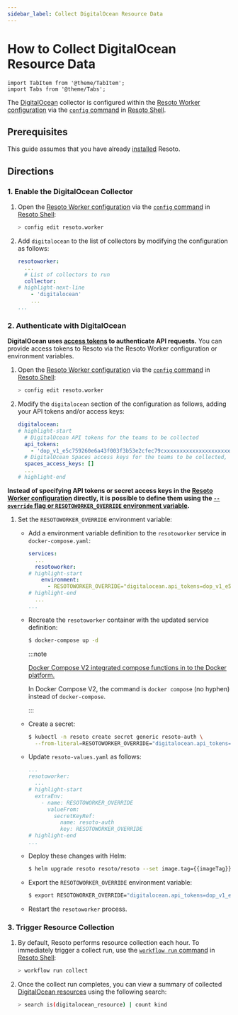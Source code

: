 ```yaml
---
sidebar_label: Collect DigitalOcean Resource Data
---
```


# How to Collect DigitalOcean Resource Data

```mdx-code-block
import TabItem from '@theme/TabItem';
import Tabs from '@theme/Tabs';
```

The [DigitalOcean](../../reference/unified-data-model/digitalocean.mdx) collector is configured within the [Resoto Worker configuration](../../reference/configuration/index.mdx) via the [`config` command](../../reference/cli/setup-commands/configs/index.mdx) in [Resoto Shell](../../reference/components/shell.mdx).

## Prerequisites

This guide assumes that you have already [installed](../../getting-started/install-resoto/index.mdx) Resoto.

## Directions

### 1. Enable the DigitalOcean Collector

1. Open the [Resoto Worker configuration](../../reference/configuration/index.mdx) via the [`config` command](../../reference/cli/setup-commands/configs) in [Resoto Shell](../../reference/components/shell):

   ```bash
   > config edit resoto.worker
   ```

2. Add `digitalocean` to the list of collectors by modifying the configuration as follows:

   ```yaml
   resotoworker:
     ...
     # List of collectors to run
     collector:
   # highlight-next-line
       - 'digitalocean'
       ...
   ...
   ```

### 2. Authenticate with DigitalOcean

**DigitalOcean uses [access tokens](https://cloud.digitalocean.com/account/api/tokens) to authenticate API requests.** You can provide access tokens to Resoto via the Resoto Worker configuration or environment variables.

<Tabs groupId="auth-method">

<TabItem value="configuration" label="Resoto Worker Configuration">

1. Open the [Resoto Worker configuration](../../reference/configuration/index.mdx) via the [`config` command](../../reference/cli/setup-commands/configs) in [Resoto Shell](../../reference/components/shell):

   ```bash
   > config edit resoto.worker
   ```

2. Modify the `digitalocean` section of the configuration as follows, adding your API tokens and/or access keys:

   ```yaml
   digitalocean:
   # highlight-start
     # DigitalOcean API tokens for the teams to be collected
     api_tokens:
       - 'dop_v1_e5c759260e6a43f003f3b53e2cfec79cxxxxxxxxxxxxxxxxxxxxxxxxxxxxxxxx'
     # DigitalOcean Spaces access keys for the teams to be collected, separated by colons
     spaces_access_keys: []
     ...
   # highlight-end
   ```

</TabItem>

<TabItem value="environment" label="Environment Variables">

**Instead of specifying API tokens or secret access keys in the [Resoto Worker configuration](../../reference/configuration/index.mdx) directly, it is possible to define them using the [`--override` flag or `RESOTOWORKER_OVERRIDE` environment variable](../../reference/configuration/index.mdx#overriding-individual-properties).**

1.  Set the `RESOTOWORKER_OVERRIDE` environment variable:

    <Tabs groupId="install-method">

    <TabItem value="docker" label="Docker">

    - Add a environment variable definition to the `resotoworker` service in `docker-compose.yaml`:

      ```yaml title="docker-compose.yaml"
      services:
        ...
        resotoworker:
      # highlight-start
          environment:
            - RESOTOWORKER_OVERRIDE="digitalocean.api_tokens=dop_v1_e5c759260e6a43f003f3b53e2cfec79cxxxxxxxxxxxxxxxxxxxxxxxx"
      # highlight-end
        ...
      ...
      ```

    - Recreate the `resotoworker` container with the updated service definition:

      ```bash
      $ docker-compose up -d
      ```

      :::note

      [Docker Compose V2 integrated compose functions in to the Docker platform.](https://docs.docker.com/compose/#compose-v2-and-the-new-docker-compose-command)

      In Docker Compose V2, the command is `docker compose` (no hyphen) instead of `docker-compose`.

      :::

    </TabItem>

    <TabItem value="k8s" label="Kubernetes">

    - Create a secret:

      ```bash
      $ kubectl -n resoto create secret generic resoto-auth \
        --from-literal=RESOTOWORKER_OVERRIDE="digitalocean.api_tokens=dop_v1_e5c759260e6a43f003f3b53e2cfec79cxxxxxxxxxxxxxxxxxxxxxxxx"
      ```

    - Update `resoto-values.yaml` as follows:

      ```yaml title="resoto-values.yaml"
      ...
      resotoworker:
        ...
      # highlight-start
        extraEnv:
          - name: RESOTOWORKER_OVERRIDE
            valueFrom:
              secretKeyRef:
                name: resoto-auth
                key: RESOTOWORKER_OVERRIDE
      # highlight-end
      ...
      ```

    - Deploy these changes with Helm:

      ```bash
      $ helm upgrade resoto resoto/resoto --set image.tag={{imageTag}} -f resoto-values.yaml
      ```

    </TabItem>

    <TabItem value="pip" label="pip">

    - Export the `RESOTOWORKER_OVERRIDE` environment variable:

      ```bash
      $ export RESOTOWORKER_OVERRIDE="digitalocean.api_tokens=dop_v1_e5c759260e6a43f003f3b53e2cfec79cxxxxxxxxxxxxxxxxxxxxxxxx"
      ```

    - Restart the `resotoworker` process.

    </TabItem>

    </Tabs>

</TabItem>

</Tabs>

### 3. Trigger Resource Collection

1. By default, Resoto performs resource collection each hour. To immediately trigger a collect run, use the [`workflow run` command](../../reference/cli/action-commands/workflows/run.mdx) in [Resoto Shell](../../reference/components/shell):

   ```bash
   > workflow run collect
   ```

2. Once the collect run completes, you can view a summary of collected [DigitalOcean resources](../../reference/unified-data-model/digitalocean.mdx) using the following search:

   ```bash
   > search is(digitalocean_resource) | count kind
   ```
